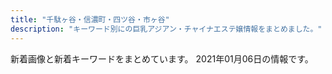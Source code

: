 ```yaml
---
title: "千駄ヶ谷・信濃町・四ツ谷・市ヶ谷"
description: "キーワード別にの巨乳アジアン・チャイナエステ嬢情報をまとめました。"
---
```


新着画像と新着キーワードをまとめています。
2021年01月06日の情報です。

<DmmAffiliateIns />
<KeywordTable
  shops={
    [
    {
        "img_links": [
            "http://aqua.jpn.cm/photos/sites/16/2018/01/2018011007031899.jpg",
            "http://aqua.jpn.cm/images/room2.jpg",
            "http://aqua.jpn.cm/photos/sites/16/2019/02/2019020108033676.jpg",
            "http://aqua.jpn.cm/photos/sites/16/2020/10/2020100906522289.jpg",
            "http://aqua.jpn.cm/photos/sites/16/2018/01/2018011007031840.jpg",
            "http://aqua.jpn.cm/photos/sites/16/2018/01/2018011007032034.jpg",
            "http://aqua.jpn.cm/photos/sites/16/2020/12/2020120107363899.jpg",
            "http://aqua.jpn.cm/images/3.jpg",
            "http://aqua.jpn.cm/photos/sites/16/2018/05/2018052105590585.jpg",
            "http://aqua.jpn.cm/images/top.png",
            "http://aqua.jpn.cm/images/line.jpg",
            "http://aqua.jpn.cm/images/1.jpg",
            "http://aqua.jpn.cm/images/room1.jpg",
            "http://aqua.jpn.cm/images/s_news.jpg",
            "http://aqua.jpn.cm/photos/sites/16/2020/12/2020120208263886.jpg",
            "http://aqua.jpn.cm/photos/sites/16/2018/01/2018013112184869.jpg",
            "http://aqua.jpn.cm/photos/sites/16/2018/01/2018011007031997.jpg",
            "http://aqua.jpn.cm/images/room4.jpg",
            "http://aqua.jpn.cm/photos/sites/16/2020/10/2020100508293240.jpg",
            "http://aqua.jpn.cm/photos/sites/16/2019/04/2019042211584069.jpg",
            "http://aqua.jpn.cm/images/mobile.jpg",
            "http://aqua.jpn.cm/photos/sites/16/2020/04/2020040301184076.jpg",
            "http://aqua.jpn.cm/photos/sites/16/2018/01/2018011007031429.jpg",
            "http://aqua.jpn.cm/images/2.jpg",
            "http://aqua.jpn.cm/photos/sites/16/2018/03/2018031909460765.jpg",
            "http://aqua.jpn.cm/images/room3.jpg",
            "http://aqua.jpn.cm/photos/sites/16/2020/03/2020030507254950.jpg",
            "http://aqua.jpn.cm/photos/sites/16/2018/01/2018011007031723.jpg",
            "http://aqua.jpn.cm/images/room5.jpg",
            "http://aqua.jpn.cm/photos/sites/16/2020/09/2020091507031094.jpg",
            "http://aqua.jpn.cm/images/s_pick.png",
            "http://aqua.jpn.cm/images/s_staff.png",
            "http://aqua.jpn.cm/photos/sites/16/2019/03/2019031107062221.jpg",
            "http://aqua.jpn.cm/photos/sites/16/2018/01/2018011007031662.jpg"
        ],
        "url": "http://aqua.jpn.cm/",
        "station": "\u56db\u8c37\u4e09\u4e01\u76ee\u99c52\u756a\u51fa\u53e3",
        "name": "\u5149\u540d",
        "keywords": {
            "85": 147,
            "C": 126,
            "86": 147,
            "82": 21,
            "D": 294,
            "84": 42,
            "83": 21,
            "87": 42
        }
    },
    {
        "img_links": [
            "http://bimajo.ies.fun/images/end.png",
            "http://bimajo.ies.fun/images/room1.jpg",
            "http://bimajo.ies.fun/photos/sites/71/2020/09/202009020147082.jpg",
            "http://bimajo.ies.fun/images/s_staff.jpg",
            "http://bimajo.ies.fun/images/s_face.jpg",
            "http://bimajo.ies.fun/images/s_pick.jpg",
            "http://bimajo.ies.fun/photos/sites/71/2020/07/2020072106582415.jpg",
            "http://bimajo.ies.fun/images/mobile.jpg",
            "http://bimajo.ies.fun/images/room3.jpg",
            "http://bimajo.ies.fun/images/room4.jpg",
            "http://bimajo.ies.fun/images/s_news.jpg",
            "http://bimajo.ies.fun/images/news_bj2.png",
            "http://bimajo.ies.fun/images/top.png",
            "http://bimajo.ies.fun/images/room2.jpg"
        ],
        "name": "\u7652\u3057\u306e\u5c4b",
        "url": "http://bimajo.ies.fun/",
        "station": "\u56db\u8c37\u4e09\u4e01\u76ee\u99c52\u756a\u51fa\u53e3",
        "keywords": {
            "86": 15,
            "D": 30,
            "C": 10,
            "85": 15
        }
    },
    {
        "name": "\u30aa\u30fc\u30ed\u30e9",
        "station": "\u56db\u8c37\u4e09\u4e01\u76ee\u99c52\u756a\u53e3",
        "keywords": {},
        "url": "http://l-rlx.com/",
        "img_links": [
            "http://l-rlx.com/images/index_16.jpg",
            "http://l-rlx.com/images/index_06.jpg",
            "http://l-rlx.com/images/rec.jpg",
            "http://l-rlx.com/girl/02.jpg",
            "http://l-rlx.com/images/index_20.jpg",
            "http://l-rlx.com/images/index_12.jpg",
            "http://l-rlx.com/images/index_05.jpg",
            "http://l-rlx.com/girl/03.jpg",
            "http://l-rlx.com/girl/00.jpg",
            "http://l-rlx.com/images/index_02.jpg",
            "http://l-rlx.com/images/sub_09.jpg",
            "http://l-rlx.com/girl/05.jpg",
            "http://l-rlx.com/images/index_21.jpg",
            "http://l-rlx.com/images/info.jpg",
            "http://l-rlx.com/images/index_03.jpg",
            "http://l-rlx.com/images/index_04.jpg",
            "http://l-rlx.com/images/staff_09.jpg",
            "http://l-rlx.com/images/03.jpg",
            "http://l-rlx.com/images/01.jpg",
            "http://l-rlx.com/images/index_14.jpg",
            "http://l-rlx.com/images/02.jpg",
            "http://l-rlx.com/images/index_17.jpg",
            "http://l-rlx.com/images/index_07.jpg",
            "http://l-rlx.com/images/info_09.jpg",
            "http://l-rlx.com/images/index_01.jpg",
            "http://l-rlx.com/images/rec_09.jpg",
            "http://l-rlx.com/girl/04.jpg",
            "http://l-rlx.com/girl/01.jpg"
        ]
    },
    {
        "station": "\u56db\u8c37\u4e09\u4e01\u76ee\u99c52\u756a",
        "url": "http://lakulaku.info/",
        "name": "\u767e\u5408",
        "keywords": {},
        "img_links": [
            "http://lakulaku.info/images/staff/5-4.jpg",
            "http://lakulaku.info/img/5-2.jpg",
            "http://lakulaku.info/images/titestaff.png",
            "http://lakulaku.info/images/staff/5-3.jpg",
            "http://lakulaku.info/img/5-5.jpg",
            "http://lakulaku.info/images/mobile.png",
            "http://lakulaku.info/img/s06.jpg",
            "http://lakulaku.info/img/5-3.jpg",
            "http://lakulaku.info/images/staff/momo.jpg",
            "http://lakulaku.info/images/staff/s06.jpg",
            "http://lakulaku.info/img/rina.jpg",
            "http://lakulaku.info/images/top.jpg",
            "http://lakulaku.info/images/staff/ai-a.jpg",
            "http://lakulaku.info/images/newtit.png",
            "http://lakulaku.info/images/staff/5-1.jpg",
            "http://lakulaku.info/images/staff/5-5.jpg",
            "http://lakulaku.info/img/5-1.jpg",
            "http://lakulaku.info/images/staff/mari.jpg",
            "http://lakulaku.info/images/staff/sizuka.jpg",
            "http://lakulaku.info/images/staff/yumi.jpg",
            "http://lakulaku.info/images/staff/5-2.jpg",
            "http://lakulaku.info/swf/baner.jpg",
            "http://lakulaku.info/images/staff/nena.jpg",
            "http://lakulaku.info/images/staff/ai.jpg",
            "http://lakulaku.info/img/5-4.jpg",
            "http://lakulaku.info/images/staff/rina.jpg"
        ]
    },
    {
        "name": "\u30c6\u30a3\u30e9\u30df\u30b9",
        "keywords": {
            "E": 9,
            "\u30bb\u30af\u30b7\u30fc": 5,
            "D": 6,
            "C": 27
        },
        "station": "\u56db\u30c4\u8c37\u99c52\u756a\u53e3",
        "img_links": [
            "https://juno-esthe.tokyo/wp-content/themes/este/img/top-img02.png",
            "https://juno-esthe.tokyo/wp-content/themes/este/img/top-img03.png",
            "https://juno-esthe.tokyo/wp-content/themes/este/img/4.jpg",
            "https://juno-esthe.tokyo/wp-content/uploads/2020/07/897621tiramisu.jpg",
            "https://juno-esthe.tokyo/wp-content/themes/este/img/2.jpg",
            "https://juno-esthe.tokyo/wp-content/themes/este/img/3.jpg",
            "https://juno-esthe.tokyo/wp-content/uploads/2020/12/76tiramisu.jpg",
            "https://juno-esthe.tokyo/wp-content/uploads/2019/06/waerstdyfugi.jpg",
            "https://juno-esthe.tokyo/wp-content/uploads/2020/02/estrdyfugi.jpg",
            "https://juno-esthe.tokyo/wp-content/themes/este/img/1.jpg",
            "https://juno-esthe.tokyo/wp-content/uploads/2020/03/8880tiramisu.jpg",
            "https://juno-esthe.tokyo/wp-content/uploads/2020/07/32111tiramisu.jpg",
            "https://juno-esthe.tokyo/wp-content/themes/este/img/call.png",
            "https://juno-esthe.tokyo/wp-content/uploads/2020/06/12345678tiramisu.jpg",
            "https://juno-esthe.tokyo/wp-content/uploads/2020/03/567tiramisu.jpg",
            "https://juno-esthe.tokyo/wp-content/uploads/2020/02/99tiramisu.jpg",
            "https://juno-esthe.tokyo/wp-content/uploads/2020/09/786544567tiramisu.jpg",
            "https://juno-esthe.tokyo/wp-content/themes/este/img/tel_header.png",
            "https://juno-esthe.tokyo/wp-content/themes/este/img/top-img04.png",
            "https://juno-esthe.tokyo/wp-content/themes/este/img/top-img01.png",
            "https://juno-esthe.tokyo/wp-content/uploads/2020/06/3456utiramisu.jpg",
            "https://juno-esthe.tokyo/wp-content/uploads/2020/09/897654tiramisu.jpg",
            "https://juno-esthe.tokyo/wp-content/uploads/2018/12/90876satiramisu.jpg",
            "https://juno-esthe.tokyo/wp-content/uploads/2020/07/76521tiramisu.jpg",
            "https://juno-esthe.tokyo/wp-content/themes/este/img/tel_footer.png",
            "https://juno-esthe.tokyo/wp-content/themes/este/img/top-img05.png"
        ],
        "url": "https://juno-esthe.tokyo/"
    },
    {
        "keywords": {
            "C": 14
        },
        "station": "JR\u56db\u30c4\u8c37\u99c5\u8d64\u5742\u53e3",
        "url": "http://e-yotsuya.net/",
        "img_links": [
            "http://e-yotsuya.net/images/top.jpg",
            "http://e-yotsuya.net/images/top2.png",
            "http://e-yotsuya.net/images/room.jpg",
            "http://e-yotsuya.net/images/news-tit1.jpg",
            "http://e-yotsuya.net/images/g10.jpg",
            "http://e-yotsuya.net/images/g8.jpg",
            "http://e-yotsuya.net/images/g1.jpg",
            "http://e-yotsuya.net/images/baner2.jpg",
            "http://e-yotsuya.net/images/g9.jpg",
            "http://e-yotsuya.net/images/tite-staff.jpg",
            "http://e-yotsuya.net/images/g4.jpg",
            "http://e-yotsuya.net/images/g7.jpg",
            "http://e-yotsuya.net/images/g2.jpg",
            "http://e-yotsuya.net/images/g5.jpg",
            "http://e-yotsuya.net/images/g11.jpg",
            "http://e-yotsuya.net/images/baner.jpg",
            "http://e-yotsuya.net/images/mobile.png",
            "http://e-yotsuya.net/images/tite-staff1.jpg",
            "http://e-yotsuya.net/images/g12.jpg",
            "http://e-yotsuya.net/images/g6.jpg",
            "http://e-yotsuya.net/images/news-tit.png",
            "http://e-yotsuya.net/images/g3.jpg"
        ],
        "name": "\u30b9\u30de\u30a4\u30eb"
    },
    {
        "url": "http://www.bara.relaxjp.info/",
        "station": "\u56db\u8c37\u4e09\u4e01\u76ee\u99c53\u756a\u53e3",
        "img_links": [
            "http://www.bara.relaxjp.info/files/003.jpg",
            "http://www.bara.relaxjp.info/images/slider/1.jpg",
            "http://www.bara.relaxjp.info/img/tel.png",
            "http://www.bara.relaxjp.info/files/002-02.jpg",
            "http://www.bara.relaxjp.info/files/002.jpg",
            "http://www.bara.relaxjp.info/files/005.jpg",
            "http://www.bara.relaxjp.info/img/ttl_therapist_top.png",
            "http://www.bara.relaxjp.info/files/003-02.jpg",
            "http://www.bara.relaxjp.info/img/goback.jpg",
            "http://www.bara.relaxjp.info/images/slider/2.jpg",
            "http://www.bara.relaxjp.info/files/001.jpg",
            "http://www.bara.relaxjp.info/img/btn_side_mobile.jpg",
            "http://www.bara.relaxjp.info/img/ttl_info.png",
            "http://www.bara.relaxjp.info/files/005-02.jpg",
            "http://www.bara.relaxjp.info/img/ttl_news.png",
            "http://www.bara.relaxjp.info/images/slider/3.jpg",
            "http://www.bara.relaxjp.info/files/001-02.jpg",
            "http://www.bara.relaxjp.info/img/pickup.jpg"
        ],
        "name": "\u8594\u8587",
        "keywords": {
            "C": 12,
            "86": 2,
            "87": 6,
            "D": 8
        }
    },
    {
        "station": "\u56db\u8c37\u4e09\u4e01\u76ee\u99c52\u756a",
        "img_links": [
            "http://e-rosa.net/images/g13.jpg",
            "http://e-rosa.net/images/pagetop.png",
            "http://e-rosa.net/images/sejutu5.jpg",
            "http://e-rosa.net/images/riya.jpg",
            "http://e-rosa.net/images/ayaka.jpg",
            "http://e-rosa.net/images/misa1.jpg",
            "http://e-rosa.net/images/grande.jpg",
            "http://e-rosa.net/images/yu.jpg",
            "http://e-rosa.net/images/sejutu2.jpg",
            "http://e-rosa.net/images/lola.jpg",
            "http://e-rosa.net/images/009.jpg",
            "http://e-rosa.net/images/sayaka.jpg",
            "http://e-rosa.net/images/rimi.jpg",
            "http://e-rosa.net/images/girl_01.png",
            "http://e-rosa.net/images/kaoli.jpg",
            "http://e-rosa.net/images/noimage.jpg",
            "http://e-rosa.net/images/yuri.jpg",
            "http://e-rosa.net/images/gg1.png",
            "http://e-rosa.net/images/yuyi.jpg",
            "http://e-rosa.net/images/002.jpg",
            "http://e-rosa.net/images/access3.jpg",
            "http://e-rosa.net/images/tite-link.png",
            "http://e-rosa.net/images/k1.jpg",
            "http://e-rosa.net/images/meyi2.jpg",
            "http://e-rosa.net/images/te2.jpg",
            "http://e-rosa.net/images/003.jpg",
            "http://e-rosa.net/images/g1.jpg",
            "http://e-rosa.net/images/rina2.jpg",
            "http://e-rosa.net/images/rina1.jpg",
            "http://e-rosa.net/images/te1.jpg",
            "http://e-rosa.net/images/tite-staff.png",
            "http://e-rosa.net/images/005.jpg",
            "http://e-rosa.net/images/haruka.jpg",
            "http://e-rosa.net/images/right_top.png",
            "http://e-rosa.net/images/004.jpg",
            "http://e-rosa.net/images/risa.jpg",
            "http://e-rosa.net/images/girlx_top.png",
            "http://e-rosa.net/images/sejutu1.jpg",
            "http://e-rosa.net/images/news_bottom.jpg",
            "http://e-rosa.net/images/right_bottom.png",
            "http://e-rosa.net/images/yuna.jpg",
            "http://e-rosa.net/images/sayuri.jpg",
            "http://e-rosa.net/images/001.jpg",
            "http://e-rosa.net/images/sejutu6.jpg",
            "http://e-rosa.net/images/girl_03.png",
            "http://e-rosa.net/images/006.jpg",
            "http://e-rosa.net/images/syuri.jpg",
            "http://e-rosa.net/images/meyi1.jpg",
            "http://e-rosa.net/images/girl_top.png",
            "http://e-rosa.net/images/news_top.jpg",
            "http://e-rosa.net/images/aya2.jpg",
            "http://e-rosa.net/images/te3.jpg",
            "http://e-rosa.net/images/rina0.jpg",
            "http://e-rosa.net/images/mimi.jpg",
            "http://e-rosa.net/images/nei_01.png",
            "http://e-rosa.net/images/y2.jpg",
            "http://e-rosa.net/images/nei_03.png",
            "http://e-rosa.net/images/aya1.jpg",
            "http://e-rosa.net/images/y1.jpg",
            "http://e-rosa.net/images/tite-magazine.png"
        ],
        "name": "ROSA",
        "keywords": {},
        "url": "http://e-rosa.net/"
    },
    {
        "station": "\u9eb9\u753a\u99c51\u756a\u51fa\u53e3",
        "img_links": [
            "http://xn--vckg5a9gug.in.net/images/top.png",
            "http://xn--vckg5a9gug.in.net/images/staff_s.png",
            "http://xn--vckg5a9gug.in.net/images/cg06.jpg",
            "http://xn--vckg5a9gug.in.net/link/menlog.jpg",
            "http://xn--vckg5a9gug.in.net/images/news.png",
            "http://xn--vckg5a9gug.in.net/images/cg03.jpg",
            "http://xn--vckg5a9gug.in.net/images/cg07.jpg",
            "http://xn--vckg5a9gug.in.net/images/cg05.jpg",
            "http://xn--vckg5a9gug.in.net/images/cg04.jpg",
            "http://xn--vckg5a9gug.in.net/images/evetop.png"
        ],
        "url": "http://xn--vckg5a9gug.in.net/",
        "name": "Moon",
        "keywords": {}
    }
]
}
/>
<DmmAffiliateScript />
